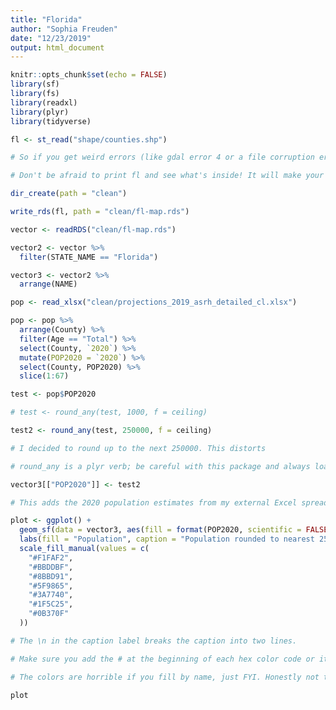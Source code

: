 ```yaml
---
title: "Florida"
author: "Sophia Freuden"
date: "12/23/2019"
output: html_document
---
```


```r
knitr::opts_chunk$set(echo = FALSE)
library(sf)
library(fs)
library(readxl)
library(plyr)
library(tidyverse)
```

```r
fl <- st_read("shape/counties.shp")

# So if you get weird errors (like gdal error 4 or a file corruption error) it probably means your file has been corrupted. Redownload it and also keep it with the other GIS files it came with (.shx, .dbf, etc.)

# Don't be afraid to print fl and see what's inside! It will make your life easier.
```

```r
dir_create(path = "clean")
```

```r
write_rds(fl, path = "clean/fl-map.rds")
```

```r
vector <- readRDS("clean/fl-map.rds")

vector2 <- vector %>%
  filter(STATE_NAME == "Florida")

vector3 <- vector2 %>%
  arrange(NAME)
```

```r
pop <- read_xlsx("clean/projections_2019_asrh_detailed_cl.xlsx")

pop <- pop %>%
  arrange(County) %>%
  filter(Age == "Total") %>%
  select(County, `2020`) %>%
  mutate(POP2020 = `2020`) %>%
  select(County, POP2020) %>%
  slice(1:67)

test <- pop$POP2020

# test <- round_any(test, 1000, f = ceiling)

test2 <- round_any(test, 250000, f = ceiling)

# I decided to round up to the next 250000. This distorts

# round_any is a plyr verb; be careful with this package and always load tidyverse again after using it.
```

```r
vector3[["POP2020"]] <- test2

# This adds the 2020 population estimates from my external Excel spreadsheet into the shapefile.

plot <- ggplot() +
  geom_sf(data = vector3, aes(fill = format(POP2020, scientific = FALSE))) +
  labs(fill = "Population", caption = "Population rounded to nearest 250,000.\nTrue maximum county population is Miami-Dade at 2,861,579.") +
  scale_fill_manual(values = c(
    "#F1FAF2",
    "#BBDDBF",
    "#8BBD91",
    "#5F9865",
    "#3A7740",
    "#1F5C25",
    "#0B370F"
  ))

# The \n in the caption label breaks the caption into two lines.

# Make sure you add the # at the beginning of each hex color code or it won't look right!

# The colors are horrible if you fill by name, just FYI. Honestly not that helpful to fill by county name. Filling by POP2010 is much more helpful.
```

```r
plot
```



